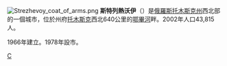 {{expand|time=2018-08-05T14:14:55+00:00}}
{{unreferenced|time=2018-08-05T14:14:55+00:00}}
{{coord|60|44|N|77|36|E|display=title}}
[[File:Strezhevoy_coat_of_arms.png|right]]
'''斯特列熱沃伊'''（{{lang-ru|Стрежево́й}}）是[[俄羅斯|俄羅斯]][[托木斯克州|托木斯克州]]西北部的一個城市，位於州府[[托木斯克|托木斯克]]西北640公里的[[鄂畢河|鄂畢河]]畔。2002年人口43,815人。

1966年建立。1978年設市。

{{托木斯克州城市}}
{{俄羅斯地理小作品}}
[[Category:托木斯克州城市|С]]